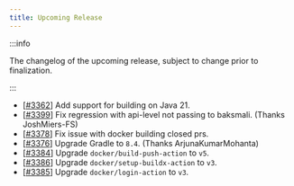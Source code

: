 ```yaml
---
title: Upcoming Release
---
```


:::info

The changelog of the upcoming release, subject to change prior to finalization.

:::

- [[#3362](https://github.com/iBotPeaches/Apktool/issues/3362)] Add support for building on Java 21.
- [[#3399](https://github.com/iBotPeaches/Apktool/pull/3399)] Fix regression with api-level not passing to baksmali. (Thanks JoshMiers-FS)
- [[#3378](https://github.com/iBotPeaches/Apktool/pull/3378)] Fix issue with docker building closed prs.
- [[#3376](https://github.com/iBotPeaches/Apktool/pull/3376)] Upgrade Gradle to `8.4`. (Thanks ArjunaKumarMohanta)
- [[#3384](https://github.com/iBotPeaches/Apktool/pull/3384)] Upgrade `docker/build-push-action` to `v5`.
- [[#3386](https://github.com/iBotPeaches/Apktool/pull/3386)] Upgrade `docker/setup-buildx-action` to `v3`.
- [[#3385](https://github.com/iBotPeaches/Apktool/pull/3385)] Upgrade `docker/login-action` to `v3`.
